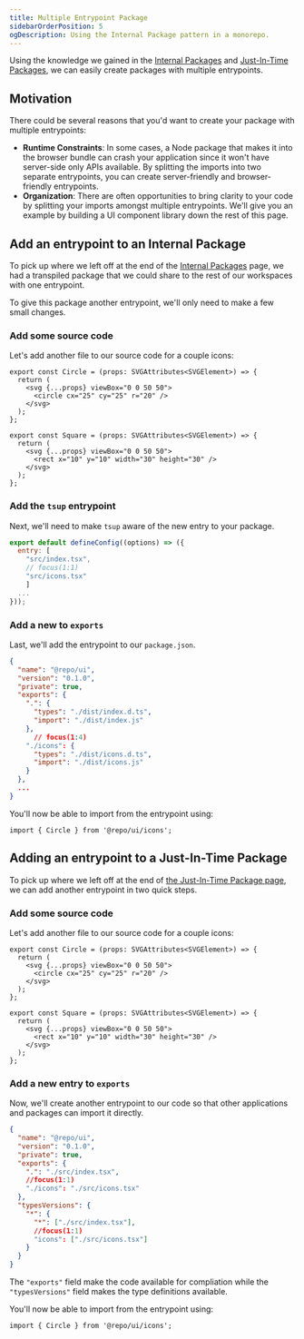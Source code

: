 ```yaml
---
title: Multiple Entrypoint Package
sidebarOrderPosition: 5
ogDescription: Using the Internal Package pattern in a monorepo.
---
```


Using the knowledge we gained in the [Internal Packages](/monorepos/packaging/internal) and [Just-In-Time Packages](/monorepos/packaging/jit), we can easily create packages with multiple entrypoints.

## Motivation

There could be several reasons that you'd want to create your package with multiple entrypoints:

- **Runtime Constraints**: In some cases, a Node package that makes it into the browser bundle can crash your application since it won't have server-side only APIs available. By splitting the imports into two separate entrypoints, you can create server-friendly and browser-friendly entrypoints.
- **Organization**: There are often opportunities to bring clarity to your code by splitting your imports amongst multiple entrypoints. We'll give you an example by building a UI component library down the rest of this page.

## Add an entrypoint to an Internal Package

To pick up where we left off at the end of the [Internal Packages](/monorepos/packaging/internal) page, we had a transpiled package that we could share to the rest of our workspaces with one entrypoint.

To give this package another entrypoint, we'll only need to make a few small changes.

### Add some source code

Let's add another file to our source code for a couple icons:

```tsx filename="packages/ui/src/icons.tsx"
export const Circle = (props: SVGAttributes<SVGElement>) => {
  return (
    <svg {...props} viewBox="0 0 50 50">
      <circle cx="25" cy="25" r="20" />
    </svg>
  );
};

export const Square = (props: SVGAttributes<SVGElement>) => {
  return (
    <svg {...props} viewBox="0 0 50 50">
      <rect x="10" y="10" width="30" height="30" />
    </svg>
  );
};
```

### Add the `tsup` entrypoint

Next, we'll need to make `tsup` aware of the new entry to your package.

```js filename="packages/ui/tsup.config.js" note="We're using JavaScript here but will still get great autocomplete. 😄"
export default defineConfig((options) => ({
  entry: [
    "src/index.tsx",
    // focus(1:1)
    "src/icons.tsx"
    ]
  ...
}));
```

### Add a new to `exports`

Last, we'll add the entrypoint to our `package.json`.

```json filename="packages/ui/package.json"
{
  "name": "@repo/ui",
  "version": "0.1.0",
  "private": true,
  "exports": {
    ".": {
      "types": "./dist/index.d.ts",
      "import": "./dist/index.js"
    },
      // focus(1:4)
    "./icons": {
      "types": "./dist/icons.d.ts",
      "import": "./dist/icons.js"
    }
  },
  ...
}
```

You'll now be able to import from the entrypoint using:

```tsx filename="apps/web/src/index.tsx"
import { Circle } from '@repo/ui/icons';
```

## Adding an entrypoint to a Just-In-Time Package

To pick up where we left off at the end of [the Just-In-Time Package page](/monorepos/packaging/jit), we can add another entrypoint in two quick steps.

### Add some source code

Let's add another file to our source code for a couple icons:

```tsx filename="packages/ui/src/icons.tsx"
export const Circle = (props: SVGAttributes<SVGElement>) => {
  return (
    <svg {...props} viewBox="0 0 50 50">
      <circle cx="25" cy="25" r="20" />
    </svg>
  );
};

export const Square = (props: SVGAttributes<SVGElement>) => {
  return (
    <svg {...props} viewBox="0 0 50 50">
      <rect x="10" y="10" width="30" height="30" />
    </svg>
  );
};
```

### Add a new entry to `exports`

Now, we'll create another entrypoint to our code so that other applications and packages can import it directly.

```json filename="packages/ui/package.json"
{
  "name": "@repo/ui",
  "version": "0.1.0",
  "private": true,
  "exports": {
    ".": "./src/index.tsx",
    //focus(1:1)
    "./icons": "./src/icons.tsx"
  },
  "typesVersions": {
    "*": {
      "*": ["./src/index.tsx"],
      //focus(1:1)
      "icons": ["./src/icons.tsx"]
    }
  }
}
```

The `"exports"` field make the code available for compliation while the `"typesVersions"` field makes the type definitions available.

You'll now be able to import from the entrypoint using:

```tsx filename="apps/web/src/index.tsx"
import { Circle } from '@repo/ui/icons';
```
